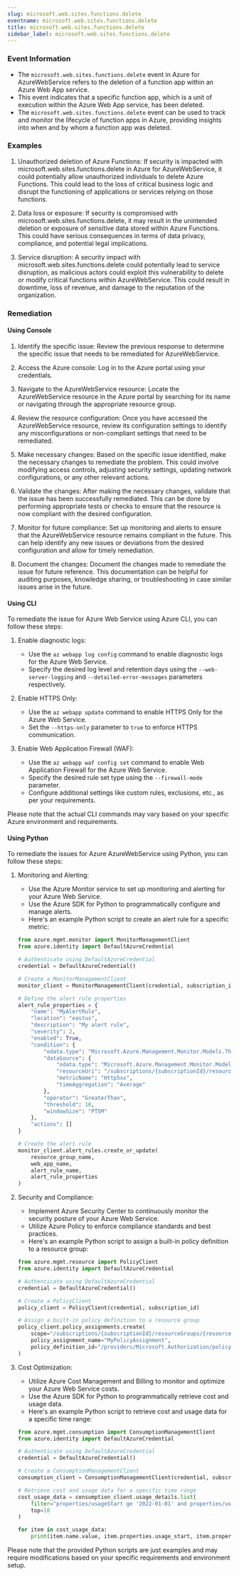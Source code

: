 ```yaml
--- 
slug: microsoft.web.sites.functions.delete
eventname: microsoft.web.sites.functions.delete
title: microsoft.web.sites.functions.delete
sidebar_label: microsoft.web.sites.functions.delete
---
```

                       
### Event Information

- The `microsoft.web.sites.functions.delete` event in Azure for AzureWebService refers to the deletion of a function app within an Azure Web App service.
- This event indicates that a specific function app, which is a unit of execution within the Azure Web App service, has been deleted.
- The `microsoft.web.sites.functions.delete` event can be used to track and monitor the lifecycle of function apps in Azure, providing insights into when and by whom a function app was deleted.


### Examples

1. Unauthorized deletion of Azure Functions: If security is impacted with microsoft.web.sites.functions.delete in Azure for AzureWebService, it could potentially allow unauthorized individuals to delete Azure Functions. This could lead to the loss of critical business logic and disrupt the functioning of applications or services relying on those functions.

2. Data loss or exposure: If security is compromised with microsoft.web.sites.functions.delete, it may result in the unintended deletion or exposure of sensitive data stored within Azure Functions. This could have serious consequences in terms of data privacy, compliance, and potential legal implications.

3. Service disruption: A security impact with microsoft.web.sites.functions.delete could potentially lead to service disruption, as malicious actors could exploit this vulnerability to delete or modify critical functions within AzureWebService. This could result in downtime, loss of revenue, and damage to the reputation of the organization.

### Remediation

#### Using Console

1. Identify the specific issue: Review the previous response to determine the specific issue that needs to be remediated for AzureWebService.

2. Access the Azure console: Log in to the Azure portal using your credentials.

3. Navigate to the AzureWebService resource: Locate the AzureWebService resource in the Azure portal by searching for its name or navigating through the appropriate resource group.

4. Review the resource configuration: Once you have accessed the AzureWebService resource, review its configuration settings to identify any misconfigurations or non-compliant settings that need to be remediated.

5. Make necessary changes: Based on the specific issue identified, make the necessary changes to remediate the problem. This could involve modifying access controls, adjusting security settings, updating network configurations, or any other relevant actions.

6. Validate the changes: After making the necessary changes, validate that the issue has been successfully remediated. This can be done by performing appropriate tests or checks to ensure that the resource is now compliant with the desired configuration.

7. Monitor for future compliance: Set up monitoring and alerts to ensure that the AzureWebService resource remains compliant in the future. This can help identify any new issues or deviations from the desired configuration and allow for timely remediation.

8. Document the changes: Document the changes made to remediate the issue for future reference. This documentation can be helpful for auditing purposes, knowledge sharing, or troubleshooting in case similar issues arise in the future.

#### Using CLI

To remediate the issue for Azure Web Service using Azure CLI, you can follow these steps:

1. Enable diagnostic logs:
   - Use the `az webapp log config` command to enable diagnostic logs for the Azure Web Service.
   - Specify the desired log level and retention days using the `--web-server-logging` and `--detailed-error-messages` parameters respectively.

2. Enable HTTPS Only:
   - Use the `az webapp update` command to enable HTTPS Only for the Azure Web Service.
   - Set the `--https-only` parameter to `true` to enforce HTTPS communication.

3. Enable Web Application Firewall (WAF):
   - Use the `az webapp waf config set` command to enable Web Application Firewall for the Azure Web Service.
   - Specify the desired rule set type using the `--firewall-mode` parameter.
   - Configure additional settings like custom rules, exclusions, etc., as per your requirements.

Please note that the actual CLI commands may vary based on your specific Azure environment and requirements.

#### Using Python

To remediate the issues for Azure AzureWebService using Python, you can follow these steps:

1. Monitoring and Alerting:
   - Use the Azure Monitor service to set up monitoring and alerting for your Azure Web Service.
   - Use the Azure SDK for Python to programmatically configure and manage alerts.
   - Here's an example Python script to create an alert rule for a specific metric:

   ```python
   from azure.mgmt.monitor import MonitorManagementClient
   from azure.identity import DefaultAzureCredential

   # Authenticate using DefaultAzureCredential
   credential = DefaultAzureCredential()

   # Create a MonitorManagementClient
   monitor_client = MonitorManagementClient(credential, subscription_id)

   # Define the alert rule properties
   alert_rule_properties = {
       "name": "MyAlertRule",
       "location": "eastus",
       "description": "My alert rule",
       "severity": 2,
       "enabled": True,
       "condition": {
           "odata.type": "Microsoft.Azure.Management.Monitor.Models.ThresholdRuleCondition",
           "dataSource": {
               "odata.type": "Microsoft.Azure.Management.Monitor.Models.RuleMetricDataSource",
               "resourceUri": "/subscriptions/{subscriptionId}/resourceGroups/{resourceGroupName}/providers/Microsoft.Web/sites/{webAppName}",
               "metricName": "Http5xx",
               "timeAggregation": "Average"
           },
           "operator": "GreaterThan",
           "threshold": 10,
           "windowSize": "PT5M"
       },
       "actions": []
   }

   # Create the alert rule
   monitor_client.alert_rules.create_or_update(
       resource_group_name,
       web_app_name,
       alert_rule_name,
       alert_rule_properties
   )
   ```

2. Security and Compliance:
   - Implement Azure Security Center to continuously monitor the security posture of your Azure Web Service.
   - Utilize Azure Policy to enforce compliance standards and best practices.
   - Here's an example Python script to assign a built-in policy definition to a resource group:

   ```python
   from azure.mgmt.resource import PolicyClient
   from azure.identity import DefaultAzureCredential

   # Authenticate using DefaultAzureCredential
   credential = DefaultAzureCredential()

   # Create a PolicyClient
   policy_client = PolicyClient(credential, subscription_id)

   # Assign a built-in policy definition to a resource group
   policy_client.policy_assignments.create(
       scope="/subscriptions/{subscriptionId}/resourceGroups/{resourceGroupName}",
       policy_assignment_name="MyPolicyAssignment",
       policy_definition_id="/providers/Microsoft.Authorization/policyDefinitions/{policyDefinitionId}"
   )
   ```

3. Cost Optimization:
   - Utilize Azure Cost Management and Billing to monitor and optimize your Azure Web Service costs.
   - Use the Azure SDK for Python to programmatically retrieve cost and usage data.
   - Here's an example Python script to retrieve cost and usage data for a specific time range:

   ```python
   from azure.mgmt.consumption import ConsumptionManagementClient
   from azure.identity import DefaultAzureCredential

   # Authenticate using DefaultAzureCredential
   credential = DefaultAzureCredential()

   # Create a ConsumptionManagementClient
   consumption_client = ConsumptionManagementClient(credential, subscription_id)

   # Retrieve cost and usage data for a specific time range
   cost_usage_data = consumption_client.usage_details.list(
       filter="properties/usageStart ge '2022-01-01' and properties/usageEnd le '2022-01-31'",
       top=10
   )

   for item in cost_usage_data:
       print(item.name.value, item.properties.usage_start, item.properties.usage_end, item.properties.cost)
   ```

Please note that the provided Python scripts are just examples and may require modifications based on your specific requirements and environment setup.


 